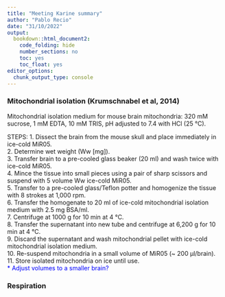```yaml
---
title: "Meeting Karine summary"
author: "Pablo Recio"
date: "31/10/2022"
output: 
  bookdown::html_document2:
    code_folding: hide
    number_sections: no
    toc: yes
    toc_float: yes
editor_options: 
  chunk_output_type: console
---
```


### Mitochondrial isolation (Krumschnabel et al, 2014)

Mitochondrial isolation medium for mouse brain mitochondria: 320 mM sucrose, 1 mM EDTA, 10 mM
TRIS, pH adjusted to 7.4 with HCl (25 °C).  

STEPS:
  1. Dissect the brain from the mouse skull and place immediately in ice-cold MiR05.  
  2. Determine wet weight (Ww [mg]).  
  3. Transfer brain to a pre-cooled glass beaker (20 ml) and wash twice with ice-cold MiR05.  
  4. Mince the tissue into small pieces using a pair of sharp scissors and suspend with 5
volume Ww ice-cold MiR05.  
  5. Transfer to a pre-cooled glass/Teflon potter and homogenize the tissue with 8 strokes at
1,000 rpm.  
  6. Transfer the homogenate to 20 ml of ice-cold mitochondrial isolation medium with 2.5
mg BSA/ml.  
  7. Centrifuge at 1000 g for 10 min at 4 °C.  
  8. Transfer the supernatant into new tube and centrifuge at 6,200 g for 10 min at 4 °C.  
  9. Discard the supernatant and wash mitochondrial pellet with ice-cold mitochondrial
isolation medium.  
  10. Re-suspend mitochondria in a small volume of MiR05 (~ 200 μl/brain).  
  11. Store isolated mitochondria on ice until use.  
<span style="color: blue">
  * Adjust volumes to a smaller brain?
</span>


### Respiration

